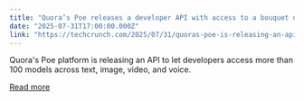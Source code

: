 ```yaml
---
title: "Quora’s Poe releases a developer API with access to a bouquet of AI models"
date: "2025-07-31T17:00:00.000Z"
link: "https://techcrunch.com/2025/07/31/quoras-poe-is-releasing-an-api-for-developers-to-easily-access-a-boquet-of-models/"
---
```


Quora's Poe platform is releasing an API to let developers access more than 100 models across text, image, video, and voice.

[Read more](https://techcrunch.com/2025/07/31/quoras-poe-is-releasing-an-api-for-developers-to-easily-access-a-boquet-of-models/)
